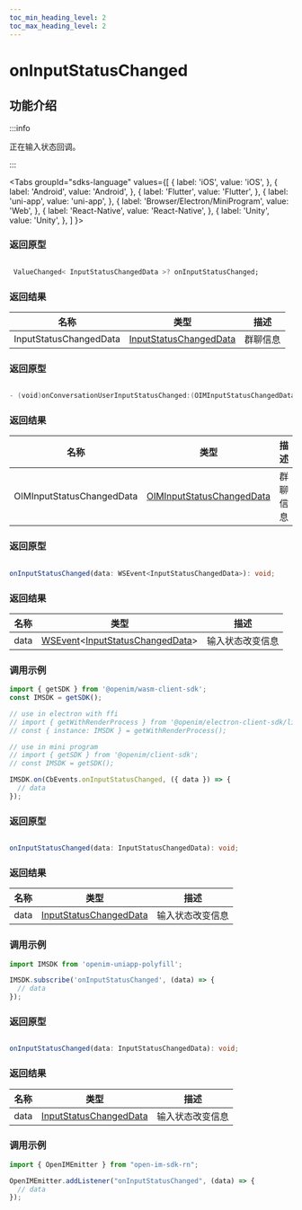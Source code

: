 ```yaml
---
toc_min_heading_level: 2
toc_max_heading_level: 2
---
```


# onInputStatusChanged

## 功能介绍

:::info

正在输入状态回调。

:::

<Tabs
groupId="sdks-language"
values={[
{ label: 'iOS', value: 'iOS', },
{ label: 'Android', value: 'Android', },
{ label: 'Flutter', value: 'Flutter', },
{ label: 'uni-app', value: 'uni-app', },
{ label: 'Browser/Electron/MiniProgram', value: 'Web', },
{ label: 'React-Native', value: 'React-Native', },
{ label: 'Unity', value: 'Unity', },
]
}>

<TabItem value="Flutter">

### 返回原型

```dart showLineNumbers

 ValueChanged< InputStatusChangedData >? onInputStatusChanged;

```

### 返回结果

| 名称      | 类型                                                | 描述     |
| --------- | --------------------------------------------------- | -------- |
| InputStatusChangedData | [InputStatusChangedData](docs/sdks/class/conversation/inputStatusChangedData.mdx) | 群聊信息 |


</TabItem>

<TabItem value="iOS">

### 返回原型

```swift showLineNumbers

- (void)onConversationUserInputStatusChanged:(OIMInputStatusChangedData *)inputStatusChangedData;

```

### 返回结果

| 名称      | 类型                                                | 描述     |
| --------- | --------------------------------------------------- | -------- |
| OIMInputStatusChangedData | [OIMInputStatusChangedData](docs/sdks/class/conversation/inputStatusChangedData.mdx) | 群聊信息 |

</TabItem>

<TabItem value="Android">

</TabItem>

<TabItem value="Web">

### 返回原型

```ts showLineNumbers

onInputStatusChanged(data: WSEvent<InputStatusChangedData>): void;

```

### 返回结果

| 名称 | 类型                                                                                                  | 描述       |
| ---- | ----------------------------------------------------------------------------------------------------- | ---------- |
| data | [WSEvent](docs/sdks/class/response.mdx)<[InputStatusChangedData](docs/sdks/class/conversation/inputStatusChangedData.mdx)> | 输入状态改变信息 |

### 调用示例

```js showLineNumbers
import { getSDK } from '@openim/wasm-client-sdk';
const IMSDK = getSDK();

// use in electron with ffi
// import { getWithRenderProcess } from '@openim/electron-client-sdk/lib/render';
// const { instance: IMSDK } = getWithRenderProcess();

// use in mini program
// import { getSDK } from '@openim/client-sdk';
// const IMSDK = getSDK();

IMSDK.on(CbEvents.onInputStatusChanged, ({ data }) => {
  // data 
});
```

</TabItem>

<TabItem value="uni-app">

### 返回原型

```ts showLineNumbers

onInputStatusChanged(data: InputStatusChangedData): void;

```

### 返回结果

| 名称 | 类型                                                                                              | 描述   |
| ---- | ------------------------------------------------------------------------------------------------- | ------ |
| data | [InputStatusChangedData](docs/sdks/class/conversation/inputStatusChangedData.mdx) | 输入状态改变信息 |

### 调用示例

```js showLineNumbers
import IMSDK from 'openim-uniapp-polyfill';

IMSDK.subscribe('onInputStatusChanged', (data) => {
  // data
});
```

</TabItem>

<TabItem value="React-Native">

### 返回原型

```ts showLineNumbers

onInputStatusChanged(data: InputStatusChangedData): void;

```

### 返回结果

| 名称 | 类型                                                                                              | 描述   |
| ---- | ------------------------------------------------------------------------------------------------- | ------ |
| data | [InputStatusChangedData](docs/sdks/class/conversation/inputStatusChangedData.mdx) | 输入状态改变信息 |

### 调用示例

```js showLineNumbers
import { OpenIMEmitter } from "open-im-sdk-rn";

OpenIMEmitter.addListener("onInputStatusChanged", (data) => {
  // data
});
```

</TabItem>

<TabItem value="Unity">

</TabItem>

</Tabs>
